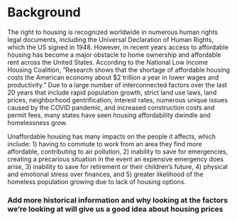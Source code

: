 # Background

The right to housing is recognized worldwide in numerous human rights legal documents, including the
Universal Declaration of Human Rights, which the US signed in 1948.  However, in recent years access
to affordable housing has become a major obstacle to home ownership and affordable rent across the
United States.  According to the National Low Income Housing Coalition, “Research shows that
the shortage of affordable housing costs the American economy about $2 trillion a year in lower
wages and productivity.”  Due to a large number of interconnected factors over the last 20 years that include rapid population
growth, strict land use laws, land prices, neighborhood gentrification, interest rates, numerous unique
issues caused by the COVID pandemic, and increased construction costs and permit fees, many states have
seen housing affordability dwindle and homelessness grow.

Unaffordable housing has many impacts on the people it affects, which include:  1) having to commute to
work from an area they find more affordable, contributing to air pollution,  2) inability to save for
emergencies, creating a precarious situation in the event an expensive emergency does arise,  3) inability
to save for retirement or their children’s future,  4) physical and emotional stress over finances, and
5) greater likelihood of the homeless population growing due to lack of housing options.

### Add more historical information and why looking at the factors we're looking at will give us a good idea about housing prices